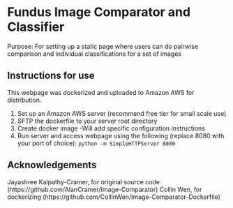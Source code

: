 # Fundus Image Comparator and Classifier

Purpose: For setting up a static page where users can do pairwise comparison and individual classifications for a set of images

## Instructions for use
This webpage was dockerized and uploaded to Amazon AWS for distribution. 

1. Set up an Amazon AWS server (recommend free tier for small scale use)
2. SFTP the dockerfile to your server root directory
3. Create docker image 
  -Will add specific configuration instructions
4. Run server and access webpage using the following (replace 8080 with your port of choice):
  `python -m SimpleHTTPServer 8080` 
  
## Acknowledgements
Jayashree Kalpathy-Cramer, for original source code (https://github.com/AlanCramer/Image-Comparator)
Collin Wen, for dockerizing (https://github.com/CollinWen/Image-Comparator-Dockerfile)
